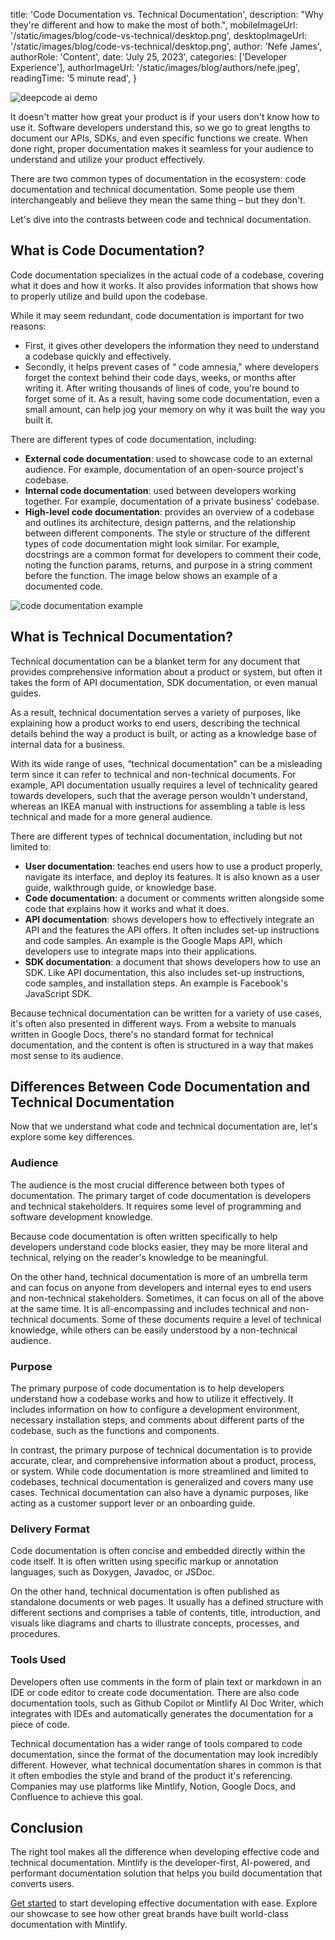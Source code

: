 
  title: 'Code Documentation vs. Technical Documentation',
  description: "Why they're different and how to make the most of both.",
  mobileImageUrl: '/static/images/blog/code-vs-technical/desktop.png',
  desktopImageUrl: '/static/images/blog/code-vs-technical/desktop.png',
  author: 'Nefe James',
  authorRole: 'Content',
  date: 'July 25, 2023',
  categories: ['Developer Experience'],
  authorImageUrl: '/static/images/blog/authors/nefe.jpeg',
  readingTime: '5 minute read',
}


<img
  src="/static/images/blog/code-vs-technical/desktop.png"
  alt="deepcode ai demo"
  className="w-full rounded-md"
/>

It doesn't matter how great your product is if your users don't know how to use it. Software developers understand this, so we go to great lengths to document our APIs, SDKs, and even specific functions we create. When done right, proper documentation makes it seamless for your audience to understand and utilize your product effectively.

There are two common types of documentation in the ecosystem: code documentation and technical documentation. Some people use them interchangeably and believe they mean the same thing – but they don't.

Let's dive into the contrasts between code and technical documentation.

## What is Code Documentation?

Code documentation specializes in the actual code of a codebase, covering what it does and how it works. It also provides information that shows how to properly utilize and build upon the codebase.

While it may seem redundant, code documentation is important for two reasons:

- First, it gives other developers the information they need to understand a codebase quickly and effectively.
- Secondly, it helps prevent cases of “ code amnesia," where developers forget the context behind their code days, weeks, or months after writing it. After writing thousands of lines of code, you're bound to forget some of it. As a result, having some code documentation, even a small amount, can help jog your memory on why it was built the way you built it.

There are different types of code documentation, including:

- **External code documentation**: used to showcase code to an external audience. For example, documentation of an open-source project's codebase.
- **Internal code documentation**: used between developers working together. For example, documentation of a private business' codebase.
- **High-level code documentation**: provides an overview of a codebase and outlines its architecture, design patterns, and the relationship between different components.
  The style or structure of the different types of code documentation might look similar. For example, docstrings are a common format for developers to comment their code, noting the function params, returns, and purpose in a string comment before the function. The image below shows an example of a documented code.

<img
  src="/static/images/blog/code-vs-technical/code-documentation.png"
  alt="code documentation example"
  className="w-full rounded-md"
/>

## What is Technical Documentation?

Technical documentation can be a blanket term for any document that provides comprehensive information about a product or system, but often it takes the form of API documentation, SDK documentation, or even manual guides.

As a result, technical documentation serves a variety of purposes, like explaining how a product works to end users, describing the technical details behind the way a product is built, or acting as a knowledge base of internal data for a business.

With its wide range of uses, “technical documentation” can be a misleading term since it can refer to technical and non-technical documents. For example, API documentation usually requires a level of technicality geared towards developers, such that the average person wouldn't understand, whereas an IKEA manual with instructions for assembling a table is less technical and made for a more general audience.

There are different types of technical documentation, including but not limited to:

- **User documentation**: teaches end users how to use a product properly, navigate its interface, and deploy its features. It is also known as a user guide, walkthrough guide, or knowledge base.
- **Code documentation**: a document or comments written alongside some code that explains how it works and what it does.
- **API documentation**: shows developers how to effectively integrate an API and the features the API offers. It often includes set-up instructions and code samples. An example is the Google Maps API, which developers use to integrate maps into their applications.
- **SDK documentation**: a document that shows developers how to use an SDK. Like API documentation, this also includes set-up instructions, code samples, and installation steps. An example is Facebook's JavaScript SDK.

Because technical documentation can be written for a variety of use cases, it's often also presented in different ways. From a website to manuals written in Google Docs, there's no standard format for technical documentation, and the content is often is structured in a way that makes most sense to its audience.

## Differences Between Code Documentation and Technical Documentation

Now that we understand what code and technical documentation are, let's explore some key differences.

### Audience

The audience is the most crucial difference between both types of documentation. The primary target of code documentation is developers and technical stakeholders. It requires some level of programming and software development knowledge.

Because code documentation is often written specifically to help developers understand code blocks easier, they may be more literal and technical, relying on the reader's knowledge to be meaningful.

On the other hand, technical documentation is more of an umbrella term and can focus on anyone from developers and internal eyes to end users and non-technical stakeholders. Sometimes, it can focus on all of the above at the same time. It is all-encompassing and includes technical and non-technical documents. Some of these documents require a level of technical knowledge, while others can be easily understood by a non-technical audience.

### Purpose

The primary purpose of code documentation is to help developers understand how a codebase works and how to utilize it effectively. It includes information on how to configure a development environment, necessary installation steps, and comments about different parts of the codebase, such as the functions and components.

In contrast, the primary purpose of technical documentation is to provide accurate, clear, and comprehensive information about a product, process, or system. While code documentation is more streamlined and limited to codebases, technical documentation is generalized and covers many use cases. Technical documentation can also have a dynamic purposes, like acting as a customer support lever or an onboarding guide.

### Delivery Format

Code documentation is often concise and embedded directly within the code itself. It is often written using specific markup or annotation languages, such as Doxygen, Javadoc, or JSDoc.

On the other hand, technical documentation is often published as standalone documents or web pages. It usually has a defined structure with different sections and comprises a table of contents, title, introduction, and visuals like diagrams and charts to illustrate concepts, processes, and procedures.

### Tools Used

Developers often use comments in the form of plain text or markdown in an IDE or code editor to create code documentation. There are also code documentation tools, such as Github Copilot or Mintlify AI Doc Writer, which integrates with IDEs and automatically generates the documentation for a piece of code.

Technical documentation has a wider range of tools compared to code documentation, since the format of the documentation may look incredibly different. However, what technical documentation shares in common is that it often embodies the style and brand of the product it's referencing. Companies may use platforms like Mintlify, Notion, Google Docs, and Confluence to achieve this goal.

## Conclusion

The right tool makes all the difference when developing effective code and technical documentation. Mintlify is the developer-first, AI-powered, and performant documentation solution that helps you build documentation that converts users.

[Get started](https://mintlify.com/start?utm_campaign=code_vs_technical&utm_medium=blog&utm_source=mintlify) to start developing effective documentation with ease. Explore our showcase
to see how other great brands have built world-class documentation with Mintlify.
